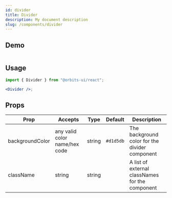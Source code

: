```yaml
---
id: divider
title: Divider
description: My document description
slug: /components/divider
---
```


## Demo

<a href="https://617d2a56fe98bd0048fc93db-hzilbmqjnm.chromatic.com/?path=/story/components-divider--primary">
    <img src="https://i.imgur.com/wVHNW49.png" alt="" />
</a>

## Usage

```jsx
import { Divider } from "@orbits-ui/react";

<Divider />;
```

## Props

| Prop            | Accepts                       | Type   | Default   | Description                                     |
| --------------- | ----------------------------- | ------ | --------- | ----------------------------------------------- |
| backgroundColor | any valid color name/hex code | string | `#d1d5db` | The background color for the divider component  |
| className       | string                        | string |           | A list of external classNames for the component |
